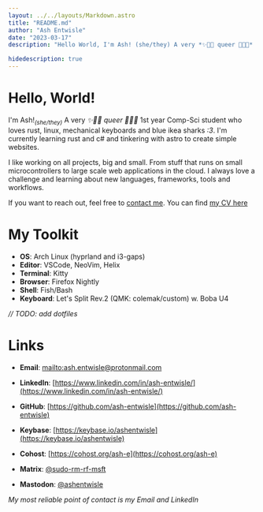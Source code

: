 ```yaml
---
layout: ../../layouts/Markdown.astro
title: "README.md"
author: "Ash Entwisle"
date: "2023-03-17"
description: "Hello World, I'm Ash! (she/they) A very *✨🏳️‍⚧️ queer 🏳️‍⚧️✨* 1st year Comp-Sci student who loves rust, linux, mechanical keyboards and blue ikea sharks :3. I'm currently learning rust and c# and messing around with astro to create simple websites."

hidedescription: true
---
```


# Hello, World!

I'm Ash!<sub>*(she/they)*</sub> A very *✨🏳️‍⚧️ queer 🏳️‍⚧️✨* 1st year Comp-Sci student 
who loves rust, linux, mechanical keyboards and blue ikea sharks *:3*. 
I'm currently learning rust and c# and tinkering with astro to create simple websites.

I like working on all projects, big and small. 
From stuff that runs on small microcontrollers to large scale web applications in the cloud.
I always love a challenge and learning about new languages, frameworks, tools and workflows.

If you want to reach out, feel free to [contact me](/contact).
You can find [my CV here](https://raw.githubusercontent.com/ash-entwisle/cv/main/cv.pdf)

# My Toolkit

- **OS**: Arch Linux (hyprland and i3-gaps)
- **Editor**: VSCode, NeoVim, Helix
- **Terminal**: Kitty
- **Browser**: Firefox Nightly
- **Shell**: Fish/Bash
- **Keyboard**: Let's Split Rev.2 (QMK: colemak/custom) w. Boba U4

*// TODO: add dotfiles*

# Links

- **Email**: [mailto:ash.entwisle@protonmail.com](mailto:ash.entwisle@protonmail.com)
- **LinkedIn**: [https://www.linkedin.com/in/ash-entwisle/](https://www.linkedin.com/in/ash-entwisle/)
- **GitHub**: [https://github.com/ash-entwisle](https://github.com/ash-entwisle)

- **Keybase**: [https://keybase.io/ashentwisle](https://keybase.io/ashentwisle)
- **Cohost**: [https://cohost.org/ash-e](https://cohost.org/ash-e)
- **Matrix**: [@sudo-rm-rf-msft](https://matrix.to/#/@sudo-rm-rf-msft:matrix.org)
- **Mastodon**: [@ashentwisle](https://hachyderm.io/@ashentwisle)

*My most reliable point of contact is my Email and LinkedIn*